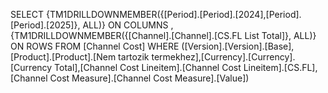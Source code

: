 SELECT {TM1DRILLDOWNMEMBER({[Period].[Period].[2024],[Period].[Period].[2025]}, ALL)} ON COLUMNS , {TM1DRILLDOWNMEMBER({[Channel].[Channel].[CS.FL List Total]}, ALL)} ON ROWS FROM [Channel Cost] WHERE ([Version].[Version].[Base],[Product].[Product].[Nem tartozik termekhez],[Currency].[Currency].[Currency Total],[Channel Cost Lineitem].[Channel Cost Lineitem].[CS.FL],[Channel Cost Measure].[Channel Cost Measure].[Value])